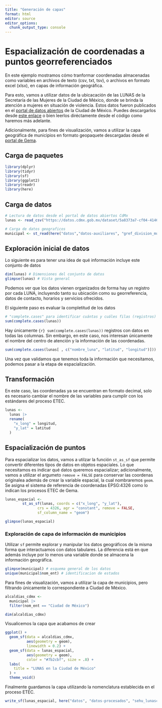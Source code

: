 ```yaml
---
title: "Generación de capas"
format: html
editor: source
editor_options: 
  chunk_output_type: console
---
```

# Espacialización de coordenadas a puntos georreferenciados
En este ejemplo mostramos cómo tranformar coordenadas almacenadas como variables en archivos de texto (csv, txt, tsv), o archivos en formato excel (xlsx), en capas de información geográfica.  

Para esto, vamos a utilizar datos  de la ubicacación de las LUNAS de la Secretaría de las Mujeres de la Ciudad de México, donde se brinda la atención a mujeres en situación de violencia. Estos datos fueron publicados en el [portal de datos abiertos](https://datos.cdmx.gob.mx/) de la Ciudad de México. Puedes descargarlos desde [este enlace](https://datos.cdmx.gob.mx/dataset/lunas) o bien leerlos diréctamente desde el código como haremos más adelante.  

Adicionalmente, para fines de visualización, vamos a utilizar la capa geográfica de municipios en formato geopaquete descargadas desde el [portal de Gema](https://gema.conahcyt.mx). 

## Carga de paquetes
```r
library(dplyr)
library(tidyr)
library(sf)
library(ggplot2)
library(readr)
library(here)
```

## Carga de datos
```r
# Lectura de datos desde el portal de datos abiertos CdMx
lunas <- read_csv("https://datos.cdmx.gob.mx/dataset/5a8373a7-cf04-4146-b5cd-b727f0264df2/resource/f7e1be67-ae1b-43e7-aa31-057a6560abd1/download/lunas-cdmx.csv")

```


```r
# Carga de datos geograficos
municipal <- st_read(here("datos","datos-auxiliares", "gref_division_municipal_23_mun_a.gpkg"))

```

## Exploración inicial de datos
Lo siguiente es para tener una idea de qué información incluye este conjunto de datos
```r
dim(lunas) # Dimensiones del conjunto de datos
glimpse(lunas) # Vista general

```  

Podemos ver que los datos vienen organizados de forma hay un registro por cada LUNA, incluyendo tanto su ubicación como su georreferencia, datos de contacto, horarios y servicios ofrecidos.

El siguiente paso es evaluar la completitud de los datos
```r
# "complete.cases" para identificar cuántas y cuáles filas (registros) tienen informacion en todas las columnas
sum(complete.cases(lunas)) 
```  
Hay únicamente `{r} sum(complete.cases(lunas))` registros con datos en todas las columnas. Sin embargo, en este caso, nos interesan únicamente el nombre del centro de atención y la información de las coordenadas.

```r
sum(complete.cases(lunas[ , c("nombre_luna", "latitud", "longitud")])) 
```

Una vez que validamos que tenemos toda la información que necesitamos, podemos pasar a la etapa de espacialización.

## Transformación
En este caso, las coordenadas ya se encuentran en formato decimal, solo es necesario cambiar el nombre de las variables para cumplir con los estándares del proceso ETEC.

```r
lunas <- 
  lunas |> 
  rename(
    "x_long" = longitud,
    "y_lat" = latitud
  )
```


## Espacialización de puntos
Para espacializar los datos, vamos a utilzar la función `st_as_sf` que permite convertir diferentes tipos de datos en objetos espaciales.
Lo que necesitamos es indicar qué datos queremos espacializar; adicionalmente, vamos a utilizar el argumeto `remove = FALSE` para conservar las coordenas originalea además de crear la variable espacial, la cual nombraremos `geom`. Se asigna el sistema de referencia de coordenadas EPSG:4326 como lo indican los procesos ETEC de Gema. 

```r
lunas_espacial <- 
        st_as_sf(lunas, coords = c("x_long", "y_lat"), 
               crs = 4326, agr = "constant", remove = FALSE,
               sf_column_name = "geom")

glimpse(lunas_espacial)
```  


### Exploración de capa de información de municipios
Utilizar `sf` permite explorar y manipular los datos geográficos de la misma forma que interactuamos con datos tabulares. La diferencia está en que además incluye por lo menos una variable donde se almacena la información geográfica.
```r
glimpse(municipal) # esquema general de los datos
unique(municipal$nom_ent) # identificacion de estados
``` 
Para fines de visualización, vamos a utilizar la capa de municipios, pero filtrando únicamente lo correspondiente a Ciudad de México.

```r
alcaldias_cdmx <- 
  municipal |> 
  filter(nom_ent == "Ciudad de México")

dim(alcaldias_cdmx)  
```



Visualicemos la capa que acabamos de crear
```r
ggplot() +
  geom_sf(data = alcaldias_cdmx, 
          aes(geometry = geom),
          linewidth = 0.2) +
  geom_sf(data = lunas_espacial,
          aes(geometry = geom), 
          color = "#7b2cbf", size = .8) +
  labs(
    title = "LUNAS en la Ciudad de México"
  ) +
  theme_void()

``` 

Finalmente guardamos la capa utilizando la nomenclatura establecida en el proceso ETEC.
```r
write_sf(lunas_espacial, here("datos", "datos-procesados", "sehu_lunascdmx_180123_xy_p.gpkg"))

```

